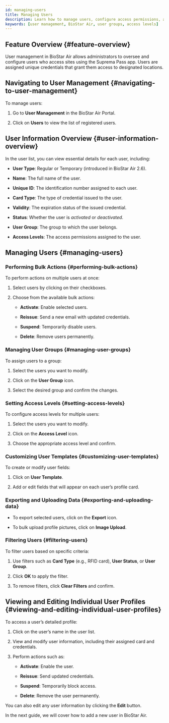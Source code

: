 ```yaml
---
id: managing-users
title: Managing Users
description: Learn how to manage users, configure access permissions, and perform bulk operations in the BioStar Air Portal for comprehensive user administration.
keywords: [user management, BioStar Air, user groups, access levels]
---
```



## Feature Overview {#feature-overview}

User management in BioStar Air allows administrators to oversee and configure users who access sites using the Suprema Pass app. Users are assigned unique credentials that grant them access to designated locations.

<CustomerNote />

## Navigating to User Management {#navigating-to-user-management}

To manage users:

1. Go to **User Management** in the BioStar Air Portal.

1. Click on **Users** to view the list of registered users.

<YouTube videoId="uhFyrQI-N5U" />


## User Information Overview {#user-information-overview}

In the user list, you can view essential details for each user, including:

* **User Type**: Regular or Temporary (introduced in BioStar Air 2.6).

* **Name**: The full name of the user.

* **Unique ID**: The identification number assigned to each user.

* **Card Type**: The type of credential issued to the user.

* **Validity**: The expiration status of the issued credential.

* **Status**: Whether the user is *activated* or *deactivated*.

* **User Group**: The group to which the user belongs.

* **Access Levels**: The access permissions assigned to the user.


## Managing Users {#managing-users}

### Performing Bulk Actions {#performing-bulk-actions}

To perform actions on multiple users at once:

1. Select users by clicking on their checkboxes.

1. Choose from the available bulk actions:  

   * **Activate**: Enable selected users.  

   * **Reissue**: Send a new email with updated credentials.  

   * **Suspend**: Temporarily disable users.  

   * **Delete**: Remove users permanently.

### Managing User Groups {#managing-user-groups}

To assign users to a group:

1. Select the users you want to modify.

1. Click on the **User Group** icon.

1. Select the desired group and confirm the changes.

### Setting Access Levels {#setting-access-levels}

To configure access levels for multiple users:

1. Select the users you want to modify.

1. Click on the **Access Level** icon.

1. Choose the appropriate access level and confirm.

### Customizing User Templates {#customizing-user-templates}

To create or modify user fields:

1. Click on **User Template**.

1. Add or edit fields that will appear on each user’s profile card.

### Exporting and Uploading Data {#exporting-and-uploading-data}

* To export selected users, click on the **Export** icon.

* To bulk upload profile pictures, click on **Image Upload**.

### Filtering Users {#filtering-users}

To filter users based on specific criteria:

1. Use filters such as **Card Type** (e.g., RFID card), **User Status**, or **User Group**.

1. Click **OK** to apply the filter.

1. To remove filters, click **Clear Filters** and confirm.


## Viewing and Editing Individual User Profiles {#viewing-and-editing-individual-user-profiles}

To access a user’s detailed profile:

1. Click on the user’s name in the user list.

1. View and modify user information, including their assigned card and credentials.

1. Perform actions such as:

   * **Activate**: Enable the user.  

   * **Reissue**: Send updated credentials.  

   * **Suspend**: Temporarily block access.  

   * **Delete**: Remove the user permanently.

You can also edit any user information by clicking the **Edit** button.


<NextStep>
<NextItem to='adding-individual-users'>

In the next guide, we will cover how to add a new user in BioStar Air.

</NextItem>
</NextStep>